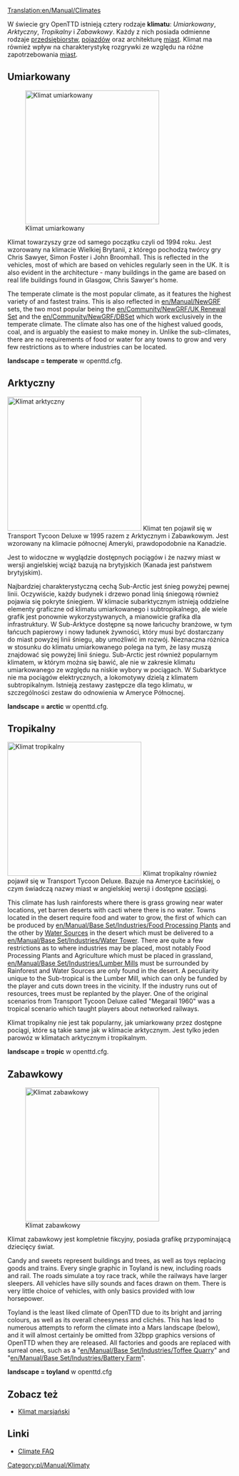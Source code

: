 [[Translation:en/Manual/Climates]]
{{pl/Tłumaczenie|oryg. = en/Manual/Climates
|z     = en
|Postępy = 20
}}
{{pl/Manual/Spis treści}}

W świecie gry OpenTTD istnieją cztery rodzaje '''klimatu''': ''Umiarkowany'', ''Arktyczny'', ''Tropikalny'' i ''Zabawkowy''. Każdy z nich posiada odmienne rodzaje [[pl/Manual/Przedsiębiorstwa|przedsiębiorstw]], [[pl/Manual/Pojazdy|pojazdów]] oraz architekturę [[pl/Manual/Miasta|miast]]. Klimat ma również wpływ na charakterystykę rozgrywki ze względu na różne zapotrzebowania [[pl/Manual/Miasta|miast]].

==Umiarkowany==
[[File:en/Manual/Temperatescreenshot.png|thumb|left|300px|Klimat umiarkowany]]

Klimat towarzyszy grze od samego początku czyli od 1994 roku. Jest wzorowany na klimacie Wielkiej Brytanii, z którego pochodzą twórcy gry Chris Sawyer, Simon Foster i John Broomhall.
This is reflected in the vehicles, most of which are based on vehicles regularly seen in the UK. It is also evident in the architecture - many buildings in the game are based on real life buildings found in Glasgow, Chris Sawyer's home.

The temperate climate is the most popular climate, as it features the highest variety of and fastest trains. This is also reflected in [[en/Manual/NewGRF]] sets, the two most popular being the [[en/Community/NewGRF/UK Renewal Set]] and the [[en/Community/NewGRF/DBSet]] which work exclusively in the temperate climate. The climate also has one of the highest valued goods, coal, and is arguably the easiest to make money in. Unlike the sub-climates, there are no requirements of food or water for any towns to grow and very few restrictions as to where industries can be located.

'''landscape = temperate''' w openttd.cfg.
<br clear="all" />

==Arktyczny==
[[File:en/Manual/Subarcticscreenshot.png|thumb|right|300px|Klimat arktyczny]]
Klimat ten pojawił się w Transport Tycoon Deluxe w 1995 razem z Arktycznym i Zabawkowym. Jest wzorowany na klimacie północnej Ameryki, prawdopodobnie na Kanadzie.

Jest to widoczne w wyglądzie dostępnych pociągów i że nazwy miast w wersji angielskiej wciąż bazują na brytyjskich (Kanada jest państwem brytyjskim). 

Najbardziej charakterystyczną cechą Sub-Arctic jest śnieg powyżej pewnej linii. Oczywiście, każdy budynek i drzewo ponad linią śniegową również pojawia się pokryte śniegiem. W klimacie subarktycznym istnieją oddzielne elementy graficzne od klimatu umiarkowanego i subtropikalnego, ale wiele grafik jest ponownie wykorzystywanych, a mianowicie grafika dla infrastruktury. W Sub-Arktyce dostępne są nowe łańcuchy branżowe, w tym łańcuch papierowy i nowy ładunek żywności, który musi być dostarczany do miast powyżej linii śniegu, aby umożliwić im rozwój. Nieznaczna różnica w stosunku do klimatu umiarkowanego polega na tym, że lasy muszą znajdować się powyżej linii śniegu. Sub-Arctic jest również popularnym klimatem, w którym można się bawić, ale nie w zakresie klimatu umiarkowanego ze względu na niskie wybory w pociągach. W Subarktyce nie ma pociągów elektrycznych, a lokomotywy dzielą z klimatem subtropikalnym. Istnieją zestawy zastępcze dla tego klimatu, w szczególności zestaw do odnowienia w Ameryce Północnej.

'''landscape = arctic''' w openttd.cfg.

==Tropikalny==

[[File:en/Manual/Subtropicalscreenshot.png|thumb|300px|left|Klimat tropikalny]]
Klimat tropikalny również pojawił się w Transport Tycoon Deluxe. Bazuje na Ameryce Łacińskiej, o czym świadczą nazwy miast w angielskiej wersji i dostępne [[pl/Manual/Pociągi|pociągi]].

This climate has lush rainforests where there is grass growing near water locations, yet barren deserts with cacti where there is no water. Towns located in the desert require food and water to grow, the first of which can be produced by [[en/Manual/Base Set/Industries/Food Processing Plant]]s and the other by [[en/Manual/Base Set/Industries/Water Supply|Water Sources]] in the desert which must be delivered to a [[en/Manual/Base Set/Industries/Water Tower]]. There are quite a few restrictions as to where industries may be placed, most notably Food Processing Plants and Agriculture which must be placed in grassland, [[en/Manual/Base Set/Industries/Lumber Mill]]s must be surrounded by Rainforest and Water Sources are only found in the desert. A peculiarity unique to the Sub-tropical is the Lumber Mill, which can only be funded by the player and cuts down trees in the vicinity. If the industry runs out of resources, trees must be replanted by the player. One of the original scenarios from Transport Tycoon Deluxe called "Megarail 1960" was a tropical scenario which taught players about networked railways.

Klimat tropikalny nie jest tak popularny, jak umiarkowany przez dostępne pociągi, które są takie same jak w klimacie arktycznym. Jest tylko jeden parowóz w klimatach arktycznym i tropikalnym.

'''landscape = tropic''' w openttd.cfg.
<br clear="all" />

==Zabawkowy==
[[File:en/Manual/Toylandscreenshot.png|thumb|right|300px|Klimat zabawkowy]]

Klimat zabawkowy jest kompletnie fikcyjny, posiada grafikę przypominającą dziecięcy świat.

Candy and sweets represent buildings and trees, as well as toys replacing goods and trains. Every single graphic in Toyland is new, including roads and rail. The roads simulate a toy race track, while the railways have larger sleepers. All vehicles have silly sounds and faces drawn on them. There is very little choice of vehicles, with only basics provided with low horsepower. 

Toyland is the least liked climate of OpenTTD due to its bright and jarring colours, as well as its overall cheesyness and clichés. This has lead to numerous attempts to reform the climate into a Mars landscape (below), and it will almost certainly be omitted from 32bpp graphics versions of OpenTTD when they are released. All factories and goods are replaced with surreal ones, such as a "[[en/Manual/Base Set/Industries/Toffee Quarry]]" and "[[en/Manual/Base Set/Industries/Battery Farm]]".

'''landscape = toyland''' w openttd.cfg

{{en/-}}

==Zobacz też==
* [[en/Community/NewGRF/Toyland to Mars Conversion|Klimat marsjański]]

==Linki==
* [http://i-want-a-website.com/about-tt/ttfaq08.html Climate FAQ]

[[Category:pl/Manual/Klimaty]]